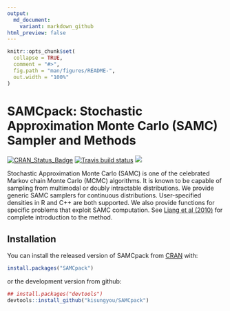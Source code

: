 ```yaml
---
output:
  md_document:
    variant: markdown_github
html_preview: false
---
```


<!-- README.md is generated from README.Rmd. Please edit that file -->

```r
knitr::opts_chunk$set(
  collapse = TRUE,
  comment = "#>",
  fig.path = "man/figures/README-",
  out.width = "100%"
)
```
# SAMCpack: Stochastic Approximation Monte Carlo (SAMC) Sampler and Methods

[![CRAN_Status_Badge](http://www.r-pkg.org/badges/version/SAMCpack?color=green)](https://cran.r-project.org/package=SAMCpack)
[![Travis build status](https://travis-ci.org/kisungyou/SAMCpack.svg?branch=master)](https://travis-ci.org/kisungyou/SAMCpack)
[![](https://cranlogs.r-pkg.org/badges/SAMCpack)](https://cran.r-project.org/package=SAMCpack)

Stochastic Approximation Monte Carlo (SAMC) is one of the celebrated Markov chain Monte Carlo (MCMC) algorithms. It is known to be capable of sampling from multimodal or doubly intractable distributions. We provide generic SAMC samplers for continuous distributions. User-specified densities in R and C++ are both supported. We also provide functions for specific problems that exploit SAMC computation. See [Liang et al (2010)](https://onlinelibrary.wiley.com/doi/book/10.1002/9780470669723) for complete introduction to the method.

## Installation

You can install the released version of SAMCpack from [CRAN](https://CRAN.R-project.org) with:

``` r
install.packages("SAMCpack")
```

or the development version from github:
```r
## install.packages("devtools")
devtools::install_github("kisungyou/SAMCpack")
```